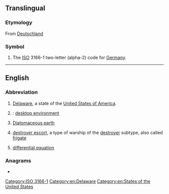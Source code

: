 {{also|Appendix:Variations of "de"}}
==Translingual==

===Etymology===
From [[Deutschland]]

===Symbol===
{{head|mul|symbol}}

# The [[ISO]] 3166-1 two-letter (alpha-2) code for [[Germany]].

[[Category:ISO 3166-1]]

----

==English==

===Abbreviation===
{{rfc-header|Abbreviation}}
{{head|en|abbreviation}}

# [[Delaware]], a state of the [[United States of America]].
# {{lb|en|computing}}: [[desktop environment]]
# [[w:Diatomaceous earth|Diatomaceous earth]]
# {{lb|en|US|navy}} [[destroyer escort]], a type of warship of the [[destroyer]] subtype, also called [[frigate]]
# [[differential equation]]

===Anagrams===
* {{anagrams|en|-ed|-èd|E.D.|ED|Ed|Ed.|ed|ed-|ed.}}

[[Category:en:Delaware]]
[[Category:en:States of the United States]]